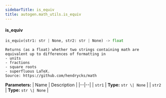 ```yaml
---
sidebarTitle: is_equiv
title: autogen.math_utils.is_equiv
---
```


<code class="doc-symbol doc-symbol-heading doc-symbol-function"></code>
#### is_equiv
<a href="#autogen.math_utils..is_equiv" class="headerlink" title="Permanent link"></a>

```python
is_equiv(str1: str | None, str2: str | None) -> float
```

    Returns (as a float) whether two strings containing math are equivalent up to differences of formatting in
    - units
    - fractions
    - square roots
    - superfluous LaTeX.
    Source: https://github.com/hendrycks/math

<b>Parameters:</b>
| Name | Description |
|--|--|
| `str1` | **Type:** `str \| None` |
| `str2` | **Type:** `str \| None` |

<br />